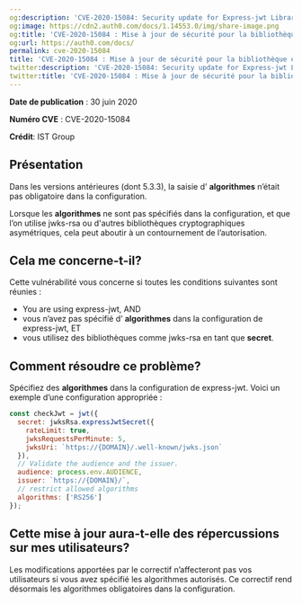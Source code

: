 ```yaml
---
og:description: 'CVE-2020-15084: Security update for Express-jwt Library'
og:image: https://cdn2.auth0.com/docs/1.14553.0/img/share-image.png
og:title: 'CVE-2020-15084 : Mise à jour de sécurité pour la bibliothèque express-jwt'
og:url: https://auth0.com/docs/
permalink: cve-2020-15084
title: 'CVE-2020-15084 : Mise à jour de sécurité pour la bibliothèque express-jwt'
twitter:description: 'CVE-2020-15084: Security update for Express-jwt Library'
twitter:title: 'CVE-2020-15084 : Mise à jour de sécurité pour la bibliothèque express-jwt'
---
```


**Date de publication** : 30 juin 2020

**Numéro CVE** : CVE-2020-15084

**Crédit**: IST Group

## Présentation

Dans les versions antérieures (dont 5.3.3), la saisie d’ **algorithmes** n’était pas obligatoire dans la configuration.

Lorsque les **algorithmes** ne sont pas spécifiés dans la configuration, et que l’on utilise jwks-rsa ou d'autres bibliothèques cryptographiques asymétriques, cela peut aboutir à un contournement de l’autorisation.

## Cela me concerne-t-il?

Cette vulnérabilité vous concerne si toutes les conditions suivantes sont réunies :

* You are using express-<Tooltip tip="JSON Web Token (JWT): Standard ID Token format (and often Access Token format) used to represent claims securely between two parties." cta="View Glossary" href="/docs/glossary?term=jwt">jwt</Tooltip>, AND
* vous n’avez pas spécifié d’ **algorithmes** dans la configuration de express-jwt, ET
* vous utilisez des bibliothèques comme jwks-rsa en tant que **secret**.

## Comment résoudre ce problème?

Spécifiez des **algorithmes** dans la configuration de express-jwt. Voici un exemple d’une configuration appropriée :

```javascript lines
const checkJwt = jwt({
  secret: jwksRsa.expressJwtSecret({
    rateLimit: true,
    jwksRequestsPerMinute: 5,
    jwksUri: `https://{DOMAIN}/.well-known/jwks.json`
  }),
  // Validate the audience and the issuer.
  audience: process.env.AUDIENCE,
  issuer: `https://{DOMAIN}/`,
  // restrict allowed algorithms
  algorithms: ['RS256']
});
```






## Cette mise à jour aura-t-elle des répercussions sur mes utilisateurs?

Les modifications apportées par le correctif n’affecteront pas vos utilisateurs si vous avez spécifié les algorithmes autorisés. Ce correctif rend désormais les algorithmes obligatoires dans la configuration.